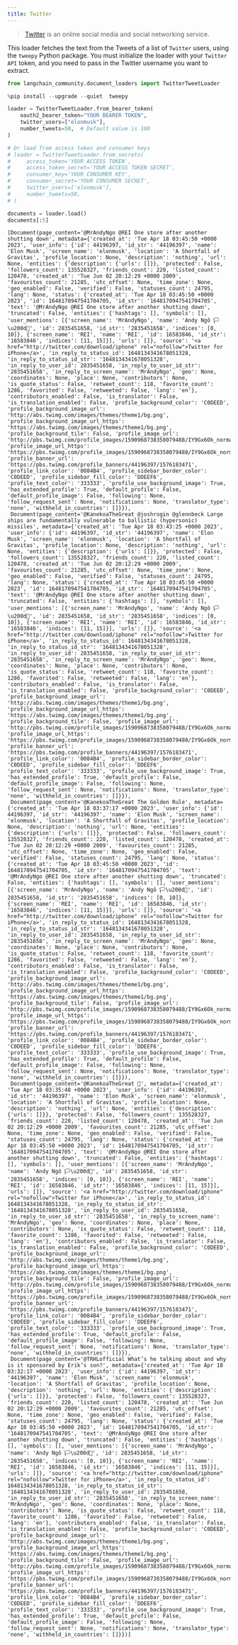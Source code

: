 ```yaml
---
title: Twitter
---
```


>[Twitter](https://twitter.com/) is an online social media and social networking service.

This loader fetches the text from the Tweets of a list of `Twitter` users, using the `tweepy` Python package.
You must initialize the loader with your `Twitter API` token, and you need to pass in the Twitter username you want to extract.


```python
from langchain_community.document_loaders import TwitterTweetLoader
```


```python
%pip install --upgrade --quiet  tweepy
```


```python
loader = TwitterTweetLoader.from_bearer_token(
    oauth2_bearer_token="YOUR BEARER TOKEN",
    twitter_users=["elonmusk"],
    number_tweets=50,  # Default value is 100
)

# Or load from access token and consumer keys
# loader = TwitterTweetLoader.from_secrets(
#     access_token='YOUR ACCESS TOKEN',
#     access_token_secret='YOUR ACCESS TOKEN SECRET',
#     consumer_key='YOUR CONSUMER KEY',
#     consumer_secret='YOUR CONSUMER SECRET',
#     twitter_users=['elonmusk'],
#     number_tweets=50,
# )
```


```python
documents = loader.load()
documents[:5]
```



```output
[Document(page_content='@MrAndyNgo @REI One store after another shutting down', metadata={'created_at': 'Tue Apr 18 03:45:50 +0000 2023', 'user_info': {'id': 44196397, 'id_str': '44196397', 'name': 'Elon Musk', 'screen_name': 'elonmusk', 'location': 'A Shortfall of Gravitas', 'profile_location': None, 'description': 'nothing', 'url': None, 'entities': {'description': {'urls': []}}, 'protected': False, 'followers_count': 135528327, 'friends_count': 220, 'listed_count': 120478, 'created_at': 'Tue Jun 02 20:12:29 +0000 2009', 'favourites_count': 21285, 'utc_offset': None, 'time_zone': None, 'geo_enabled': False, 'verified': False, 'statuses_count': 24795, 'lang': None, 'status': {'created_at': 'Tue Apr 18 03:45:50 +0000 2023', 'id': 1648170947541704705, 'id_str': '1648170947541704705', 'text': '@MrAndyNgo @REI One store after another shutting down', 'truncated': False, 'entities': {'hashtags': [], 'symbols': [], 'user_mentions': [{'screen_name': 'MrAndyNgo', 'name': 'Andy Ngô 🏳️\u200d🌈', 'id': 2835451658, 'id_str': '2835451658', 'indices': [0, 10]}, {'screen_name': 'REI', 'name': 'REI', 'id': 16583846, 'id_str': '16583846', 'indices': [11, 15]}], 'urls': []}, 'source': '<a href="http://twitter.com/download/iphone" rel="nofollow">Twitter for iPhone</a>', 'in_reply_to_status_id': 1648134341678051328, 'in_reply_to_status_id_str': '1648134341678051328', 'in_reply_to_user_id': 2835451658, 'in_reply_to_user_id_str': '2835451658', 'in_reply_to_screen_name': 'MrAndyNgo', 'geo': None, 'coordinates': None, 'place': None, 'contributors': None, 'is_quote_status': False, 'retweet_count': 118, 'favorite_count': 1286, 'favorited': False, 'retweeted': False, 'lang': 'en'}, 'contributors_enabled': False, 'is_translator': False, 'is_translation_enabled': False, 'profile_background_color': 'C0DEED', 'profile_background_image_url': 'http://abs.twimg.com/images/themes/theme1/bg.png', 'profile_background_image_url_https': 'https://abs.twimg.com/images/themes/theme1/bg.png', 'profile_background_tile': False, 'profile_image_url': 'http://pbs.twimg.com/profile_images/1590968738358079488/IY9Gx6Ok_normal.jpg', 'profile_image_url_https': 'https://pbs.twimg.com/profile_images/1590968738358079488/IY9Gx6Ok_normal.jpg', 'profile_banner_url': 'https://pbs.twimg.com/profile_banners/44196397/1576183471', 'profile_link_color': '0084B4', 'profile_sidebar_border_color': 'C0DEED', 'profile_sidebar_fill_color': 'DDEEF6', 'profile_text_color': '333333', 'profile_use_background_image': True, 'has_extended_profile': True, 'default_profile': False, 'default_profile_image': False, 'following': None, 'follow_request_sent': None, 'notifications': None, 'translator_type': 'none', 'withheld_in_countries': []}}),
 Document(page_content='@KanekoaTheGreat @joshrogin @glennbeck Large ships are fundamentally vulnerable to ballistic (hypersonic) missiles', metadata={'created_at': 'Tue Apr 18 03:43:25 +0000 2023', 'user_info': {'id': 44196397, 'id_str': '44196397', 'name': 'Elon Musk', 'screen_name': 'elonmusk', 'location': 'A Shortfall of Gravitas', 'profile_location': None, 'description': 'nothing', 'url': None, 'entities': {'description': {'urls': []}}, 'protected': False, 'followers_count': 135528327, 'friends_count': 220, 'listed_count': 120478, 'created_at': 'Tue Jun 02 20:12:29 +0000 2009', 'favourites_count': 21285, 'utc_offset': None, 'time_zone': None, 'geo_enabled': False, 'verified': False, 'statuses_count': 24795, 'lang': None, 'status': {'created_at': 'Tue Apr 18 03:45:50 +0000 2023', 'id': 1648170947541704705, 'id_str': '1648170947541704705', 'text': '@MrAndyNgo @REI One store after another shutting down', 'truncated': False, 'entities': {'hashtags': [], 'symbols': [], 'user_mentions': [{'screen_name': 'MrAndyNgo', 'name': 'Andy Ngô 🏳️\u200d🌈', 'id': 2835451658, 'id_str': '2835451658', 'indices': [0, 10]}, {'screen_name': 'REI', 'name': 'REI', 'id': 16583846, 'id_str': '16583846', 'indices': [11, 15]}], 'urls': []}, 'source': '<a href="http://twitter.com/download/iphone" rel="nofollow">Twitter for iPhone</a>', 'in_reply_to_status_id': 1648134341678051328, 'in_reply_to_status_id_str': '1648134341678051328', 'in_reply_to_user_id': 2835451658, 'in_reply_to_user_id_str': '2835451658', 'in_reply_to_screen_name': 'MrAndyNgo', 'geo': None, 'coordinates': None, 'place': None, 'contributors': None, 'is_quote_status': False, 'retweet_count': 118, 'favorite_count': 1286, 'favorited': False, 'retweeted': False, 'lang': 'en'}, 'contributors_enabled': False, 'is_translator': False, 'is_translation_enabled': False, 'profile_background_color': 'C0DEED', 'profile_background_image_url': 'http://abs.twimg.com/images/themes/theme1/bg.png', 'profile_background_image_url_https': 'https://abs.twimg.com/images/themes/theme1/bg.png', 'profile_background_tile': False, 'profile_image_url': 'http://pbs.twimg.com/profile_images/1590968738358079488/IY9Gx6Ok_normal.jpg', 'profile_image_url_https': 'https://pbs.twimg.com/profile_images/1590968738358079488/IY9Gx6Ok_normal.jpg', 'profile_banner_url': 'https://pbs.twimg.com/profile_banners/44196397/1576183471', 'profile_link_color': '0084B4', 'profile_sidebar_border_color': 'C0DEED', 'profile_sidebar_fill_color': 'DDEEF6', 'profile_text_color': '333333', 'profile_use_background_image': True, 'has_extended_profile': True, 'default_profile': False, 'default_profile_image': False, 'following': None, 'follow_request_sent': None, 'notifications': None, 'translator_type': 'none', 'withheld_in_countries': []}}),
 Document(page_content='@KanekoaTheGreat The Golden Rule', metadata={'created_at': 'Tue Apr 18 03:37:17 +0000 2023', 'user_info': {'id': 44196397, 'id_str': '44196397', 'name': 'Elon Musk', 'screen_name': 'elonmusk', 'location': 'A Shortfall of Gravitas', 'profile_location': None, 'description': 'nothing', 'url': None, 'entities': {'description': {'urls': []}}, 'protected': False, 'followers_count': 135528327, 'friends_count': 220, 'listed_count': 120478, 'created_at': 'Tue Jun 02 20:12:29 +0000 2009', 'favourites_count': 21285, 'utc_offset': None, 'time_zone': None, 'geo_enabled': False, 'verified': False, 'statuses_count': 24795, 'lang': None, 'status': {'created_at': 'Tue Apr 18 03:45:50 +0000 2023', 'id': 1648170947541704705, 'id_str': '1648170947541704705', 'text': '@MrAndyNgo @REI One store after another shutting down', 'truncated': False, 'entities': {'hashtags': [], 'symbols': [], 'user_mentions': [{'screen_name': 'MrAndyNgo', 'name': 'Andy Ngô 🏳️\u200d🌈', 'id': 2835451658, 'id_str': '2835451658', 'indices': [0, 10]}, {'screen_name': 'REI', 'name': 'REI', 'id': 16583846, 'id_str': '16583846', 'indices': [11, 15]}], 'urls': []}, 'source': '<a href="http://twitter.com/download/iphone" rel="nofollow">Twitter for iPhone</a>', 'in_reply_to_status_id': 1648134341678051328, 'in_reply_to_status_id_str': '1648134341678051328', 'in_reply_to_user_id': 2835451658, 'in_reply_to_user_id_str': '2835451658', 'in_reply_to_screen_name': 'MrAndyNgo', 'geo': None, 'coordinates': None, 'place': None, 'contributors': None, 'is_quote_status': False, 'retweet_count': 118, 'favorite_count': 1286, 'favorited': False, 'retweeted': False, 'lang': 'en'}, 'contributors_enabled': False, 'is_translator': False, 'is_translation_enabled': False, 'profile_background_color': 'C0DEED', 'profile_background_image_url': 'http://abs.twimg.com/images/themes/theme1/bg.png', 'profile_background_image_url_https': 'https://abs.twimg.com/images/themes/theme1/bg.png', 'profile_background_tile': False, 'profile_image_url': 'http://pbs.twimg.com/profile_images/1590968738358079488/IY9Gx6Ok_normal.jpg', 'profile_image_url_https': 'https://pbs.twimg.com/profile_images/1590968738358079488/IY9Gx6Ok_normal.jpg', 'profile_banner_url': 'https://pbs.twimg.com/profile_banners/44196397/1576183471', 'profile_link_color': '0084B4', 'profile_sidebar_border_color': 'C0DEED', 'profile_sidebar_fill_color': 'DDEEF6', 'profile_text_color': '333333', 'profile_use_background_image': True, 'has_extended_profile': True, 'default_profile': False, 'default_profile_image': False, 'following': None, 'follow_request_sent': None, 'notifications': None, 'translator_type': 'none', 'withheld_in_countries': []}}),
 Document(page_content='@KanekoaTheGreat 🧐', metadata={'created_at': 'Tue Apr 18 03:35:48 +0000 2023', 'user_info': {'id': 44196397, 'id_str': '44196397', 'name': 'Elon Musk', 'screen_name': 'elonmusk', 'location': 'A Shortfall of Gravitas', 'profile_location': None, 'description': 'nothing', 'url': None, 'entities': {'description': {'urls': []}}, 'protected': False, 'followers_count': 135528327, 'friends_count': 220, 'listed_count': 120478, 'created_at': 'Tue Jun 02 20:12:29 +0000 2009', 'favourites_count': 21285, 'utc_offset': None, 'time_zone': None, 'geo_enabled': False, 'verified': False, 'statuses_count': 24795, 'lang': None, 'status': {'created_at': 'Tue Apr 18 03:45:50 +0000 2023', 'id': 1648170947541704705, 'id_str': '1648170947541704705', 'text': '@MrAndyNgo @REI One store after another shutting down', 'truncated': False, 'entities': {'hashtags': [], 'symbols': [], 'user_mentions': [{'screen_name': 'MrAndyNgo', 'name': 'Andy Ngô 🏳️\u200d🌈', 'id': 2835451658, 'id_str': '2835451658', 'indices': [0, 10]}, {'screen_name': 'REI', 'name': 'REI', 'id': 16583846, 'id_str': '16583846', 'indices': [11, 15]}], 'urls': []}, 'source': '<a href="http://twitter.com/download/iphone" rel="nofollow">Twitter for iPhone</a>', 'in_reply_to_status_id': 1648134341678051328, 'in_reply_to_status_id_str': '1648134341678051328', 'in_reply_to_user_id': 2835451658, 'in_reply_to_user_id_str': '2835451658', 'in_reply_to_screen_name': 'MrAndyNgo', 'geo': None, 'coordinates': None, 'place': None, 'contributors': None, 'is_quote_status': False, 'retweet_count': 118, 'favorite_count': 1286, 'favorited': False, 'retweeted': False, 'lang': 'en'}, 'contributors_enabled': False, 'is_translator': False, 'is_translation_enabled': False, 'profile_background_color': 'C0DEED', 'profile_background_image_url': 'http://abs.twimg.com/images/themes/theme1/bg.png', 'profile_background_image_url_https': 'https://abs.twimg.com/images/themes/theme1/bg.png', 'profile_background_tile': False, 'profile_image_url': 'http://pbs.twimg.com/profile_images/1590968738358079488/IY9Gx6Ok_normal.jpg', 'profile_image_url_https': 'https://pbs.twimg.com/profile_images/1590968738358079488/IY9Gx6Ok_normal.jpg', 'profile_banner_url': 'https://pbs.twimg.com/profile_banners/44196397/1576183471', 'profile_link_color': '0084B4', 'profile_sidebar_border_color': 'C0DEED', 'profile_sidebar_fill_color': 'DDEEF6', 'profile_text_color': '333333', 'profile_use_background_image': True, 'has_extended_profile': True, 'default_profile': False, 'default_profile_image': False, 'following': None, 'follow_request_sent': None, 'notifications': None, 'translator_type': 'none', 'withheld_in_countries': []}}),
 Document(page_content='@TRHLofficial What’s he talking about and why is it sponsored by Erik’s son?', metadata={'created_at': 'Tue Apr 18 03:32:17 +0000 2023', 'user_info': {'id': 44196397, 'id_str': '44196397', 'name': 'Elon Musk', 'screen_name': 'elonmusk', 'location': 'A Shortfall of Gravitas', 'profile_location': None, 'description': 'nothing', 'url': None, 'entities': {'description': {'urls': []}}, 'protected': False, 'followers_count': 135528327, 'friends_count': 220, 'listed_count': 120478, 'created_at': 'Tue Jun 02 20:12:29 +0000 2009', 'favourites_count': 21285, 'utc_offset': None, 'time_zone': None, 'geo_enabled': False, 'verified': False, 'statuses_count': 24795, 'lang': None, 'status': {'created_at': 'Tue Apr 18 03:45:50 +0000 2023', 'id': 1648170947541704705, 'id_str': '1648170947541704705', 'text': '@MrAndyNgo @REI One store after another shutting down', 'truncated': False, 'entities': {'hashtags': [], 'symbols': [], 'user_mentions': [{'screen_name': 'MrAndyNgo', 'name': 'Andy Ngô 🏳️\u200d🌈', 'id': 2835451658, 'id_str': '2835451658', 'indices': [0, 10]}, {'screen_name': 'REI', 'name': 'REI', 'id': 16583846, 'id_str': '16583846', 'indices': [11, 15]}], 'urls': []}, 'source': '<a href="http://twitter.com/download/iphone" rel="nofollow">Twitter for iPhone</a>', 'in_reply_to_status_id': 1648134341678051328, 'in_reply_to_status_id_str': '1648134341678051328', 'in_reply_to_user_id': 2835451658, 'in_reply_to_user_id_str': '2835451658', 'in_reply_to_screen_name': 'MrAndyNgo', 'geo': None, 'coordinates': None, 'place': None, 'contributors': None, 'is_quote_status': False, 'retweet_count': 118, 'favorite_count': 1286, 'favorited': False, 'retweeted': False, 'lang': 'en'}, 'contributors_enabled': False, 'is_translator': False, 'is_translation_enabled': False, 'profile_background_color': 'C0DEED', 'profile_background_image_url': 'http://abs.twimg.com/images/themes/theme1/bg.png', 'profile_background_image_url_https': 'https://abs.twimg.com/images/themes/theme1/bg.png', 'profile_background_tile': False, 'profile_image_url': 'http://pbs.twimg.com/profile_images/1590968738358079488/IY9Gx6Ok_normal.jpg', 'profile_image_url_https': 'https://pbs.twimg.com/profile_images/1590968738358079488/IY9Gx6Ok_normal.jpg', 'profile_banner_url': 'https://pbs.twimg.com/profile_banners/44196397/1576183471', 'profile_link_color': '0084B4', 'profile_sidebar_border_color': 'C0DEED', 'profile_sidebar_fill_color': 'DDEEF6', 'profile_text_color': '333333', 'profile_use_background_image': True, 'has_extended_profile': True, 'default_profile': False, 'default_profile_image': False, 'following': None, 'follow_request_sent': None, 'notifications': None, 'translator_type': 'none', 'withheld_in_countries': []}})]
```

